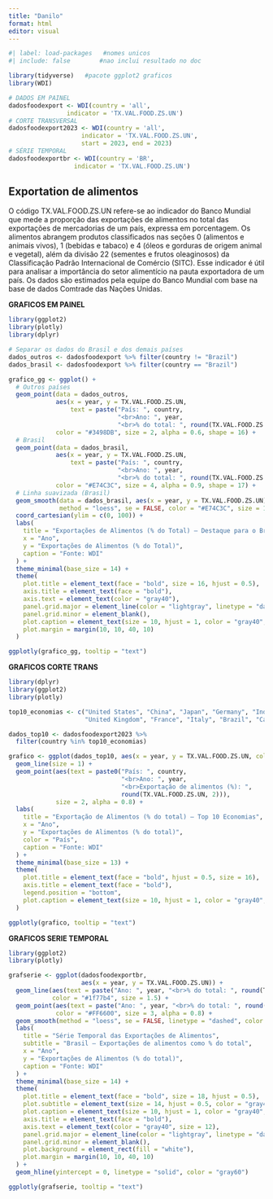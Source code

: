 ---
title: "Danilo"
format: html
editor: visual
---

```{r}
#| label: load-packages   #nomes unicos
#| include: false        #nao inclui resultado no doc

library(tidyverse)   #pacote ggplot2 graficos
library(WDI)

# DADOS EM PAINEL
dadosfoodexport <- WDI(country = 'all',
                indicator = 'TX.VAL.FOOD.ZS.UN')
# CORTE TRANSVERSAL
dadosfoodexport2023 <- WDI(country = 'all',
                    indicator = 'TX.VAL.FOOD.ZS.UN',
                    start = 2023, end = 2023)
# SÉRIE TEMPORAL
dadosfoodexportbr <- WDI(country = 'BR',
                  indicator = 'TX.VAL.FOOD.ZS.UN')


```

## Exportation de alimentos

O código TX.VAL.FOOD.ZS.UN refere-se ao indicador do Banco Mundial que mede a proporção das exportações de alimentos no total das exportações de mercadorias de um país, expressa em porcentagem. Os alimentos abrangem produtos classificados nas seções 0 (alimentos e animais vivos), 1 (bebidas e tabaco) e 4 (óleos e gorduras de origem animal e vegetal), além da divisão 22 (sementes e frutos oleaginosos) da Classificação Padrão Internacional de Comércio (SITC). Esse indicador é útil para analisar a importância do setor alimentício na pauta exportadora de um país. Os dados são estimados pela equipe do Banco Mundial com base na base de dados Comtrade das Nações Unidas.

**GRAFICOS EM PAINEL**

```{r grafico1, echo=FALSE, warning=FALSE, message=FALSE}
library(ggplot2)
library(plotly)
library(dplyr)

# Separar os dados do Brasil e dos demais países
dados_outros <- dadosfoodexport %>% filter(country != "Brazil")
dados_brasil <- dadosfoodexport %>% filter(country == "Brazil")

grafico_gg <- ggplot() +
  # Outros países
  geom_point(data = dados_outros,
             aes(x = year, y = TX.VAL.FOOD.ZS.UN,
                 text = paste("País: ", country,
                              "<br>Ano: ", year,
                              "<br>% do total: ", round(TX.VAL.FOOD.ZS.UN, 2))),
             color = "#3498DB", size = 2, alpha = 0.6, shape = 16) +
  # Brasil
  geom_point(data = dados_brasil,
             aes(x = year, y = TX.VAL.FOOD.ZS.UN,
                 text = paste("País: ", country,
                              "<br>Ano: ", year,
                              "<br>% do total: ", round(TX.VAL.FOOD.ZS.UN, 2))),
             color = "#E74C3C", size = 4, alpha = 0.9, shape = 17) +
  # Linha suavizada (Brasil)
  geom_smooth(data = dados_brasil, aes(x = year, y = TX.VAL.FOOD.ZS.UN),
              method = "loess", se = FALSE, color = "#E74C3C", size = 1.2) +
  coord_cartesian(ylim = c(0, 100)) +
  labs(
    title = "Exportações de Alimentos (% do Total) – Destaque para o Brasil",
    x = "Ano",
    y = "Exportações de Alimentos (% do Total)",
    caption = "Fonte: WDI"
  ) +
  theme_minimal(base_size = 14) +
  theme(
    plot.title = element_text(face = "bold", size = 16, hjust = 0.5),
    axis.title = element_text(face = "bold"),
    axis.text = element_text(color = "gray40"),
    panel.grid.major = element_line(color = "lightgray", linetype = "dashed"),
    panel.grid.minor = element_blank(),
    plot.caption = element_text(size = 10, hjust = 1, color = "gray40", margin = margin(t = 10)),
    plot.margin = margin(10, 10, 40, 10)
  )

ggplotly(grafico_gg, tooltip = "text")
```

**GRAFICOS CORTE TRANS**

```{r, echo=FALSE, message=FALSE, warning=FALSE}
library(dplyr)
library(ggplot2)
library(plotly)

top10_economias <- c("United States", "China", "Japan", "Germany", "India",
                     "United Kingdom", "France", "Italy", "Brazil", "Canada")

dados_top10 <- dadosfoodexport2023 %>%
  filter(country %in% top10_economias)

grafico <- ggplot(dados_top10, aes(x = year, y = TX.VAL.FOOD.ZS.UN, color = country)) +
  geom_line(size = 1) +
  geom_point(aes(text = paste0("País: ", country,
                               "<br>Ano: ", year,
                               "<br>Exportação de alimentos (%): ", 
                               round(TX.VAL.FOOD.ZS.UN, 2))),
             size = 2, alpha = 0.8) +
  labs(
    title = "Exportação de Alimentos (% do total) – Top 10 Economias",
    x = "Ano",
    y = "Exportações de Alimentos (% do total)",
    color = "País",
    caption = "Fonte: WDI"
  ) +
  theme_minimal(base_size = 13) +
  theme(
    plot.title = element_text(face = "bold", hjust = 0.5, size = 16),
    axis.title = element_text(face = "bold"),
    legend.position = "bottom",
    plot.caption = element_text(size = 10, hjust = 1, color = "gray40", margin = margin(t = 10))
  )

ggplotly(grafico, tooltip = "text")
```

**GRAFICOS SERIE TEMPORAL**

```{r grafico3_interativo, echo=FALSE, warning=FALSE, message=FALSE}
library(ggplot2)
library(plotly)

grafserie <- ggplot(dadosfoodexportbr,
                    aes(x = year, y = TX.VAL.FOOD.ZS.UN)) +
  geom_line(aes(text = paste("Ano: ", year, "<br>% do total: ", round(TX.VAL.FOOD.ZS.UN, 2))),
            color = "#1f77b4", size = 1.5) +
  geom_point(aes(text = paste("Ano: ", year, "<br>% do total: ", round(TX.VAL.FOOD.ZS.UN, 2))),
             color = "#FF6600", size = 3, alpha = 0.8) +
  geom_smooth(method = "loess", se = FALSE, linetype = "dashed", color = "darkred", size = 1.2) +
  labs(
    title = "Série Temporal das Exportações de Alimentos",
    subtitle = "Brasil – Exportações de alimentos como % do total",
    x = "Ano", 
    y = "Exportações de Alimentos (% do total)",
    caption = "Fonte: WDI"
  ) +
  theme_minimal(base_size = 14) +
  theme(
    plot.title = element_text(face = "bold", size = 18, hjust = 0.5),
    plot.subtitle = element_text(size = 14, hjust = 0.5, color = "gray40"),
    plot.caption = element_text(size = 10, hjust = 1, color = "gray40", margin = margin(t = 10)),
    axis.title = element_text(face = "bold"),
    axis.text = element_text(color = "gray40", size = 12),
    panel.grid.major = element_line(color = "lightgray", linetype = "dashed"),
    panel.grid.minor = element_blank(),
    plot.background = element_rect(fill = "white"),
    plot.margin = margin(10, 10, 40, 10)
  ) +
  geom_hline(yintercept = 0, linetype = "solid", color = "gray60")

ggplotly(grafserie, tooltip = "text")

```
